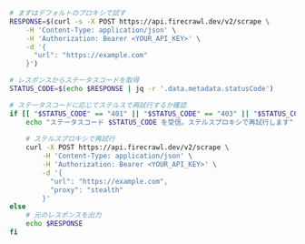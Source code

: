 ```bash cURL
# まずはデフォルトのプロキシで試す
RESPONSE=$(curl -s -X POST https://api.firecrawl.dev/v2/scrape \
    -H 'Content-Type: application/json' \
    -H 'Authorization: Bearer <YOUR_API_KEY>' \
    -d '{
      "url": "https://example.com"
    }')

# レスポンスからステータスコードを取得
STATUS_CODE=$(echo $RESPONSE | jq -r '.data.metadata.statusCode')

# ステータスコードに応じてステルスで再試行するか確認
if [[ "$STATUS_CODE" == "401" || "$STATUS_CODE" == "403" || "$STATUS_CODE" == "500" ]]; then
    echo "ステータスコード $STATUS_CODE を受信。ステルスプロキシで再試行します"
    
    # ステルスプロキシで再試行
    curl -X POST https://api.firecrawl.dev/v2/scrape \
        -H 'Content-Type: application/json' \
        -H 'Authorization: Bearer <YOUR_API_KEY>' \
        -d '{
          "url": "https://example.com",
          "proxy": "stealth"
        }'
else
    # 元のレスポンスを出力
    echo $RESPONSE
fi
```
